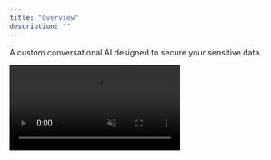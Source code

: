 ```yaml
---
title: "Overview"
description: ""
---
```


A custom conversational AI designed to secure your sensitive data.

<Frame caption="We build your secure GPT">
  <video
    controls
    autoPlay
    muted
    loop
    playsInline
    className="w-full aspect-video rounded-xl"
    src="https://pub-527a5896fbca4bc49bfa3f31bec50ab5.r2.dev/demo.mp4"
  />
</Frame>

## Key Features

1. **[Custom Conversational AI](/ai-chatbot)**: Chat, ask questions, or brainstorm with an AI tailored to your business.
2. **[Maximum Security](/security)**: All data remains on your servers, protected and encrypted.
3. **[RAG: Intelligent Document Search](/document-search)**: Query your files (PDF, Word, Excel, code...) and get precise, concise answers.
4. **[Business Fine-Tuning](/fine-tuning)**: Customize the AI's behavior and style according to your specific needs.
5. **[Multimodality](/multimodal-analysis)**: Text, images, and audio analyzed to enrich your interactions.
6. **[Fast Multi-Platform Deployment](/deployment)**: Accessible via browser, mobile, or integrable into your internal tools.

## Our Technologies 🛠️

Discover the technologies powering our AI solutions. Each service is designed to offer performance, security, and adaptability to your business.

<CardGroup cols={2}>
  <Card title="Llama 4 - AI Chatbot" icon="bot">
    Secure and custom conversational assistants
  </Card>
  <Card title="Llama Index - Document RAG" icon="book">
    Fast information extraction from your internal files
  </Card>
  <Card title="Open-Source Fine-Tuning" icon="settings">
    Advanced personalization of models according to your industry
  </Card>
  <Card title="Whisper & Flux - Multimodal" icon="eye">
    Text, images, and audio analyzed to enrich your interactions
  </Card>
  <Card title="Encryption & Auth" icon="shield">
    Protection of sensitive data and role management
  </Card>
  <Card title="Multi-Platform" icon="globe">
    Accessible via browser, mobile, and integration into your internal tools
  </Card>
</CardGroup>

**In Detail** 🔍

<AccordionGroup>
  <Accordion title="Custom AI Chatbot for your business" icon="bot">
    Transform your customer relationships and internal processes with custom conversational assistants.

    **Technology:** Llama 4, advanced open-source model.

    **Business Value:**
    - Fast and relevant responses, tailored to your domain
    - 24/7 customer support
    - Strategic brainstorming and decision-making assistance
    - Intelligent management of internal knowledge

  </Accordion>

  <Accordion title="Intelligent search in your documents" icon="book">
    Instantly access your critical documents and internal knowledge bases.

    **Technology:** Llama Index + vector embeddings.

    **Business Value:**
    - Instant search in PDFs, Word, Excel, code...
    - Extraction of key information and automatic summaries
    - Time savings and better decision-making
    - Support for legal, sales, and technical teams

  </Accordion>

  <Accordion title="Open-Source Fine-Tuning" icon="settings">
    Adapt our AI models to your business for ultra-precise and consistent responses.

    **Technology:** Fine-tuning of open-source LLM models.

    **Business Value:**
    - Personalization according to your business standards
    - Improved accuracy and relevance of responses
    - Immediate competitive advantage
    - Ability to adapt the AI's style and tone to your brand

  </Accordion>

  <Accordion title="Whisper & Flux - Multimodal" icon="eye">
    Leverage your multimedia content: text, images, and audio analyzed to enrich your interactions.

    **Technology:** Whisper (audio), Flux (images), LLM (text).

    **Business Value:**
    - Transcription and analysis of audio/video files
    - Identification and description of objects in images
    - Text analysis and synthesis generation
    - Actionable insights for marketing and product teams

  </Accordion>

  <Accordion title="Encryption & Auth" icon="shield">
    Secure your sensitive data and perfectly control user access.

    **Technology:** Advanced encryption and role management.

    **Business Value:**
    - GDPR compliance
    - Fine-grained access rights management
    - Maximum protection of confidential data
    - Peace of mind for your teams and customers

  </Accordion>

  <Accordion title="Multi-Platform" icon="globe">
    Deploy quickly and access AI from browser, mobile, or integrated into your internal tools.

    **Technology:** Private cloud / internal architecture.

    **Business Value:**
    - Accessibility from all your devices and tools
    - Seamless integration with your existing systems
    - Fast and secure deployment
    - Easy adoption by your teams

  </Accordion>
</AccordionGroup>

---

## How to Get Started 🚀

<Steps>
  <Step title="Assess your needs">
    Identify the processes where AI can add the most value to your business.
  </Step>
  <Step title="Plan your deployment">
    Choose the appropriate features and models: Chatbot, RAG, multimodality, or fine-tuning.
  </Step>
  <Step title="Deploy and integrate">
    Access AI from your internal tools, browsers, and mobiles, securely.
  </Step>
  <Step title="Train and utilize">
    Train your teams, monitor performance, and adjust models according to your needs.
  </Step>
  <Step title="Schedule a meeting with our experts"></Step>
</Steps>
